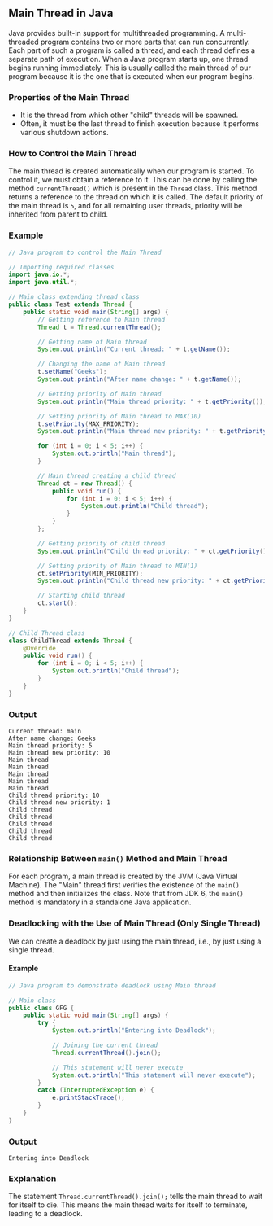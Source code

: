 ## Main Thread in Java

Java provides built-in support for multithreaded programming. A multi-threaded program contains two or more parts that can run concurrently. Each part of such a program is called a thread, and each thread defines a separate path of execution.
When a Java program starts up, one thread begins running immediately. This is usually called the main thread of our program because it is the one that is executed when our program begins.

### Properties of the Main Thread

- It is the thread from which other "child" threads will be spawned.
- Often, it must be the last thread to finish execution because it performs various shutdown actions.

### How to Control the Main Thread

The main thread is created automatically when our program is started. To control it, we must obtain a reference to it. This can be done by calling the method `currentThread()` which is present in the `Thread` class. This method returns a reference to the thread on which it is called. The default priority of the main thread is `5`, and for all remaining user threads, priority will be inherited from parent to child.

### Example

```java
// Java program to control the Main Thread

// Importing required classes
import java.io.*;
import java.util.*;

// Main class extending thread class
public class Test extends Thread {
    public static void main(String[] args) {
        // Getting reference to Main thread
        Thread t = Thread.currentThread();

        // Getting name of Main thread
        System.out.println("Current thread: " + t.getName());

        // Changing the name of Main thread
        t.setName("Geeks");
        System.out.println("After name change: " + t.getName());

        // Getting priority of Main thread
        System.out.println("Main thread priority: " + t.getPriority());

        // Setting priority of Main thread to MAX(10)
        t.setPriority(MAX_PRIORITY);
        System.out.println("Main thread new priority: " + t.getPriority());

        for (int i = 0; i < 5; i++) {
            System.out.println("Main thread");
        }

        // Main thread creating a child thread
        Thread ct = new Thread() {
            public void run() {
                for (int i = 0; i < 5; i++) {
                    System.out.println("Child thread");
                }
            }
        };

        // Getting priority of child thread
        System.out.println("Child thread priority: " + ct.getPriority());

        // Setting priority of Main thread to MIN(1)
        ct.setPriority(MIN_PRIORITY);
        System.out.println("Child thread new priority: " + ct.getPriority());

        // Starting child thread
        ct.start();
    }
}

// Child Thread class
class ChildThread extends Thread {
    @Override
    public void run() {
        for (int i = 0; i < 5; i++) {
            System.out.println("Child thread");
        }
    }
}
```

### Output

```
Current thread: main
After name change: Geeks
Main thread priority: 5
Main thread new priority: 10
Main thread
Main thread
Main thread
Main thread
Main thread
Child thread priority: 10
Child thread new priority: 1
Child thread
Child thread
Child thread
Child thread
Child thread
```

### Relationship Between `main()` Method and Main Thread

For each program, a main thread is created by the JVM (Java Virtual Machine). The "Main" thread first verifies the existence of the `main()` method and then initializes the class. Note that from JDK 6, the `main()` method is mandatory in a standalone Java application.

### Deadlocking with the Use of Main Thread (Only Single Thread)

We can create a deadlock by just using the main thread, i.e., by just using a single thread.

#### Example

```java
// Java program to demonstrate deadlock using Main thread

// Main class
public class GFG {
    public static void main(String[] args) {
        try {
            System.out.println("Entering into Deadlock");

            // Joining the current thread
            Thread.currentThread().join();

            // This statement will never execute
            System.out.println("This statement will never execute");
        }
        catch (InterruptedException e) {
            e.printStackTrace();
        }
    }
}
```

### Output

```
Entering into Deadlock
```

### Explanation

The statement `Thread.currentThread().join();` tells the main thread to wait for itself to die. This means the main thread waits for itself to terminate, leading to a deadlock.
